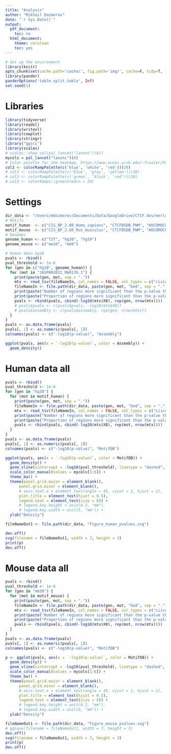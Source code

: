 ```yaml
---
title: "Analysis"
author: "Mikhail Dozmorov"
date: "`r Sys.Date()`"
output:
  pdf_document:
    toc: no
  html_document:
    theme: cerulean
    toc: yes
---
```


```r
# Set up the environment
library(knitr)
opts_chunk$set(cache.path='cache/', fig.path='img/', cache=F, tidy=T, fig.keep='high', echo=F, dpi=100, warnings=F, message=F, comment=NA, warning=F, results='as.is', fig.width = 10, fig.height = 6) #out.width=700, 
library(pander)
panderOptions('table.split.table', Inf)
set.seed(1)
```

# Libraries

```r
library(tidyverse)
library(readxl)
library(writexl)
library(cowplot)
library(stringr)
library("ggsci")
library(scales)
# scales::show_col(pal_lancet("lanonc")(8))
mycols = pal_lancet("lanonc")(8)
# Color palette for the heatmap, https://www.nceas.ucsb.edu/~frazier/RSpatialGuides/colorPaletteCheatsheet.pdf
col3 <- colorRampPalette(c('blue', 'white', 'red'))(20)
# col3 <- colorRampPalette(c('blue', 'gray', 'yellow'))(20)
# col3 <- colorRampPalette(c('green', 'black', 'red'))(20)
# col3 <- colorRamps::green2red(n = 20)

```

# Settings

```r
dir_data <- "/Users/mdozmorov/Documents/Data/GoogleDrive/CTCF.dev/merlot"
# Motifs
motif_human  <- c("CIS_BP_2.00_Homo_sapiens", "CTCFBSDB_PWM", "HOCOMOCOv11_core_HUMAN_mono_meme_format", "JASPAR2022_CORE_vertebrates_non_redundant_v2", "jolma2013", "SwissRegulon_human_and_mouse")
motif_mouse  <- c("CIS_BP_2.00_Mus_musculus", "CTCFBSDB_PWM", "HOCOMOCOv11_core_MOUSE_mono_meme_format", "JASPAR2022_CORE_vertebrates_non_redundant_v2", "jolma2013", "SwissRegulon_human_and_mouse")
# Genomes
genome_human <- c("T2T", "hg38", "hg19")
genome_mouse <- c("mm10", "mm9")
```

```r
# Human data hg18
pvals <- rbind()
pval_threshold <- 1e-6
for (gen in c("hg18", genome_human)) {
  for (mot in "JASPAR2022_MA0139.1") {
    print(paste(gen, mot, sep = "."))
    mtx <- read_tsv(fileNameIn, col_names = FALSE, col_types = c("ciicdciddc"))
    fileNameIn <- file.path(dir_data, paste(gen, mot, "bed", sep = "."))
    print(paste("Number of regions more significant than the p-value threshold:", round(sum(mtx$X8 < pval_threshold), digits = 5) ))
    print(paste("Proportion of regions more significant than the p-value threshold:", round(sum(mtx$X8 < pval_threshold) / nrow(mtx), digits = 5) ))
    pvals <- rbind(pvals, cbind(-log10(mtx$X8), rep(gen, nrow(mtx))))
    # pvals$pvals <- c(pvals$pvals, -log10(mtx$X8))
    # pvals$assembly <- c(pvals$assembly, rep(gen, nrow(mtx)))
  }
}
pvals <- as.data.frame(pvals)
pvals[, 1] <- as.numeric(pvals[, 1])
colnames(pvals) <- c("-log10(p-value)", "Assembly")

ggplot(pvals, aes(x = `-log10(p-value)`, color = Assembly)) +
  geom_density()
```

# Human data all

```r
pvals <- rbind()
pval_threshold <- 1e-6
for (gen in "hg38") {
  for (mot in motif_human) {
    print(paste(gen, mot, sep = "."))
    fileNameIn <- file.path(dir_data, paste(gen, mot, "bed", sep = "."))
    mtx <- read_tsv(fileNameIn, col_names = FALSE, col_types = c("ciicdciddc"))
    print(paste("Number of regions more significant than the p-value threshold:", round(sum(mtx$X8 < pval_threshold), digits = 5) ))
    print(paste("Proportion of regions more significant than the p-value threshold:", round(sum(mtx$X8 < pval_threshold) / nrow(mtx), digits = 5) ))
    pvals <- rbind(pvals, cbind(-log10(mtx$X8), rep(mot, nrow(mtx))))
  }
}
pvals <- as.data.frame(pvals)
pvals[, 1] <- as.numeric(pvals[, 1])
colnames(pvals) <- c("-log10(p-value)", "MotifDB")

ggplot(pvals, aes(x = `-log10(p-value)`, color = MotifDB)) +
  geom_density() +
  geom_vline(xintercept = -log10(pval_threshold), linetype = "dashed", color = "red") +
  scale_color_manual(values = mycols[1:6]) +
  theme_bw() +
  theme(panel.grid.major = element_blank(), 
      panel.grid.minor = element_blank(), 
      # axis.text.x = element_text(angle = 45, vjust = 1, hjust = 1),
      plot.title = element_text(hjust = 0.5),
      legend.text = element_text(size = 6)) +
      # legend.key.height = unit(0.2, "mm"),
      # legend.key.width = unit(5, "mm")) +
  ylab("Density")

fileNameOut1 <- file.path(dir_data, "Figure_human_pvalues.svg")

dev.off()
svg(filename = fileNameOut1, width = 7, height = 3)
print(p)
dev.off()
```

# Mouse data all

```r
pvals <- rbind()
pval_threshold <- 1e-6
for (gen in "mm10") {
  for (mot in motif_mouse) {
    print(paste(gen, mot, sep = "."))
    fileNameIn <- file.path(dir_data, paste(gen, mot, "bed", sep = "."))
    mtx <- read_tsv(fileNameIn, col_names = FALSE, col_types = c("ciicdciddc"))
    print(paste("Number of regions more significant than the p-value threshold:", round(sum(mtx$X8 < pval_threshold), digits = 5) ))
    print(paste("Proportion of regions more significant than the p-value threshold:", round(sum(mtx$X8 < pval_threshold) / nrow(mtx), digits = 5) ))
    pvals <- rbind(pvals, cbind(-log10(mtx$X8), rep(mot, nrow(mtx))))
  }
}
pvals <- as.data.frame(pvals)
pvals[, 1] <- as.numeric(pvals[, 1])
colnames(pvals) <- c("-log10(p-value)", "MotifDB")

p <- ggplot(pvals, aes(x = `-log10(p-value)`, color = MotifDB)) +
  geom_density() +
  geom_vline(xintercept = -log10(pval_threshold), linetype = "dashed", color = "red") +
  scale_color_manual(values = mycols[1:6]) +
  theme_bw() +
  theme(panel.grid.major = element_blank(), 
      panel.grid.minor = element_blank(), 
      # axis.text.x = element_text(angle = 45, vjust = 1, hjust = 1),
      plot.title = element_text(hjust = 0.5),
      legend.text = element_text(size = 6)) +
      # legend.key.height = unit(0.2, "mm"),
      # legend.key.width = unit(5, "mm")) +
  ylab("Density")

fileNameOut1 <- file.path(dir_data, "Figure_mouse_pvalues.svg")
# ggsave(filename = fileNameOut1, width = 7, height = 3)
dev.off()
svg(filename = fileNameOut1, width = 7, height = 3)
print(p)
dev.off()
```
